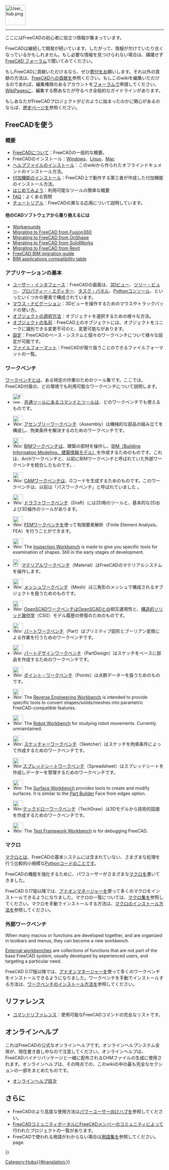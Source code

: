 <languages/>
{{TOCright}}
[[Image:User_hub.png|64px]]
----

ここにはFreeCADの初心者に役立つ情報が集まっています。 

FreeCADは継続して開発が続いています。したがって、情報が欠けていたり古くなっているかもしれません。もし必要な情報を見つけられない場合は、躊躇せず[https://forum.freecad.org FreeCAD フォーラム]で聞いてみてください。

もしFreeCADに貢献いただけるなら、ぜひ[[donate/ja|寄付]]をお願いします。それ以外の貢献の方法は、[[Help_FreeCAD/ja|FreeCADへの貢献]]を参照ください。もしこのwikiを編集いただけるのであれば、編集権限のあるアカウントを[https://forum.freecad.org/viewtopic.php?f=21&t=6830 フォーラムで]申請してください。[[WikiPages|WikiPages]]に、編集する際あなたが守るべき全般的なガイドラインがあります。

もしあなたがFreeCADプロジェクトがどのように始まったのかに関心があるのならば、[[History|歴史]]ページを参照ください。

<span id="Using_FreeCAD"></span>
== FreeCADを使う ==

<span id="Introduction"></span>
=== 概要 ===

* [[About FreeCAD/ja|FreeCADについて]]：FreeCADの一般的な概要。
* FreeCADのインストール：[[Installing_on_Windows/ja|Windows]]、[[Installing_on_Linux/ja|Linux]]、[[Installing_on_Mac/ja|Mac]]
* [[Installing Helpfile|ヘルプファイルのインストール]]：このwikiから作られたオフラインドキュメントのインストール方法。
* [[Installing_additional_components/ja|付加機能のインストール]]：FreeCAD上で動作する第三者が作成した付加機能のインストール方法。
* [[Getting started/ja|はじめてみよう]]：利用可能なツールの簡単な概要
* [[Frequently_asked_questions|FAQ]]：よくある質問
* [[Tutorials|チュートリアル]]：FreeCADの異なる応用について説明しています。

<span id="Migrating_from_other_software?"></span>
==== 他のCADソフトウェアから乗り換えるには ====

* [[Workarounds|Workarounds]]
* [[Migrating_to_FreeCAD_from_Fusion360|Migrating to FreeCAD from Fusion360]]
* [[Migrating_to_FreeCAD_from_OnShape|Migrating to FreeCAD from OnShape]]
* [[Migrating_to_FreeCAD_from_SolidWorks|Migrating to FreeCAD from SolidWorks]]
* [[Migrating_to_FreeCAD_from_Revit|Migrating to FreeCAD from Revit]]
* [https://yorik.uncreated.net/blog/2020-010-freecad-bim-guide FreeCAD BIM migration guide]
* [[BIM_application_compatibility_table|BIM applications compatibility table]]

<span id="Basic_application"></span>
=== アプリケーションの基本 ===

* [[Interface/ja|ユーザー・インタフェース]]：FreeCADの画面は、[[3D_view|3Dビュー]]、[[Tree_view|ツリー・ビュー]]、[[Property_editor/ja|プロパティー・エディター]]、[[Task_panel|タスク・パネル]]、[[Python_console|Pythonコンソール]]、といったいくつかの要素で構成されています。
* [[Mouse_navigation/ja|マウス・ナビゲーション]]：3Dビューを操作するためのマウスやトラックパッドの使い方。
* [[Selection_methods/ja|オブジェクトの選択方法]]：オブジェクトを選択するための様々な方法。
* [[Object_name/ja|オブジェクトの名前]]：FreeCAD上のオブジェクトには、オブジェクトをユニークに識別できる変更不可の{{incode|Name}}と、変更可能な{{incode|Label}}があります。
* [[Preferences Editor/ja|設定]]：FreeCADのベース・システムと個々のワークベンチについて様々な設定が可能です。
* [[Import_Export/ja|ファイルフォーマット]]：FreeCADが取り扱うことのできるファイルフォーマットの一覧。

<span id="Workbenches"></span>
=== ワークベンチ ===

[[Workbenches|ワークベンチ]]とは、ある特定の作業のためのツール集です。ここでは、FreeCAD付属の、どの環境でも利用可能なワークベンチについて説明します。

<!--Please keep this list consistent with Online_Help_Toc and Workbenches-->
* [[Image:Freecad.svg|32px]] [[Std_Base/ja|共通ツール]]にあるコマンドとツールは、どのワークベンチでも使えるものです。

* [[Image:Workbench_Assembly.svg|32px]] [[Assembly_Workbench/ja|アセンブリーワークベンチ]]（Assembly）は機械的な部品の組み立てを構成し、拘束条件を解決するのためのワークベンチです。 {{Version|1.0}}

* [[Image:Workbench_BIM.svg|32px]] [[BIM_Workbench/ja|BIMワークベンチ]]は、建築の部材を操作し、[https://ja.wikipedia.org/wiki/BIM BIM（Building Information Modeling、建築情報モデル）]を作成するためのものです。これは、Archワークベンチと、以前にBIMワークベンチと呼ばれていた外部ワークベンチを統合したものです。{{VersionMinus|0.21}}.

* [[Image:Workbench_CAM.svg|32px]] [[CAM_Workbench/ja|CAMワークベンチ]]は、Gコードを生成するためのものです。このワークベンチは、以前は「パスワークベンチ」と呼ばれていました {{VersionMinus|0.21}}。

* [[Image:Workbench_Draft.svg|32px]] [[Draft_Workbench|ドラフトワークベンチ]]（Draft）には2D用のツールと、基本的な2Dおよび3D操作のツールがあります。

* [[Image:Workbench_FEM.svg|32px]] [[FEM_Workbench/ja|FEMワークベンチ]]を使って有限要素解析（Finite Element Analysis、FEA）を行うことができます。

* [[Image:Workbench_Inspection.svg|32px]] The [[Inspection_Workbench|Inspection Workbench]] is made to give you specific tools for examination of shapes. Still in the early stages of development.

* [[Image:Workbench_Material.svg|24px]] [[Material_Workbench|マテリアルワークベンチ]]（Material）はFreeCADのマテリアルシステムを操作します。

* [[Image:Workbench_Mesh.svg|32px]] [[Mesh_Workbench/ja|メッシュワークベンチ]]（Mesh）は三角形のメッシュで構成されるオブジェクトを扱うためのものです。

* [[Image:Workbench_OpenSCAD.svg|32px]] [[OpenSCAD_Workbench/ja|OpenSCADワークベンチ]]はOpenSCADとの相互運用性と、[[Constructive_solid_geometry|構造的ソリッド幾何学]]（CSG）モデル履歴の修復のためのものです。

* [[Image:Workbench_Part.svg|32px]] [[Part_Workbench/ja|パートワークベンチ]]（Part）はプリミティブ図形とブーリアン変換による作業を行うためのワークベンチです。

* [[Image:Workbench_PartDesign.svg|32px]] [[PartDesign_Workbench/ja|パートデザインワークベンチ]]（PartDesign）はスケッチをベースに部品を作成するためのワークベンチです。

* [[Image:Workbench_Points.svg|32px]] [[Points_Workbench/ja|ポイント・ワークベンチ]]（Points）は点群データーを扱うためのものです。

* [[Image:Workbench_Reverse_Engineering.svg|32px]] The [[Reverse_Engineering_Workbench|Reverse Engineering Workbench]] is intended to provide specific tools to convert shapes/solids/meshes into parametric FreeCAD-compatible features.

* [[Image:Workbench_Robot.svg|32px]] The [[Robot_Workbench|Robot Workbench]] for studying robot movements. Currently unmaintained.

* [[Image:Workbench_Sketcher.svg|32px]] [[Sketcher_Workbench/ja|スケッチャーワークベンチ]]（Sketcher）はスケッチを拘束条件によって作成するためのワークベンチです。

* [[Image:Workbench_Spreadsheet.svg|32px]][[Spreadsheet_Workbench/ja|スプレッドシートワークベンチ]]（Spreadsheet）はスプレッドシートを作成しデーターを管理するためのワークベンチです。

* [[Image:Workbench_Surface.svg|32px]] The [[Surface_Workbench|Surface Workbench]] provides tools to create and modify surfaces. It is similar to the [[Part_Builder|Part Builder]] Face from edges option.

* [[Image:Workbench_TechDraw.svg|32px]][[TechDraw_Workbench/ja|テックドローワークベンチ]]（TechDraw）は3Dモデルから技術的図面を作成するためのワークベンチです。

* [[Image:Workbench_Test.svg|32px]] The [[Testing|Test Framework Workbench]] is for debugging FreeCAD.

<span id="Macros"></span>
=== マクロ ===

[[Macros/ja|マクロ]]とは、FreeCADの基本システムには含まれていない、さまざまな処理を行う比較的小規模な[[Python/ja|Python]]コードのことです。

FreeCADの機能を強化するために、パワユーザーがさまざまな[[macros/ja|マクロ]]を書いてきました。

FreeCAD 0.17版以降では、[[Std_AddonMgr/ja|アドオンマネージャー]]を使って多くのマクロをインストールできるようになりました。マクロの一覧については、[[Macros_recipes/ja|マクロ集]]を参照してください。マクロを手動でインストールする方法は、[[How_to_install_macros/ja|マクロのインストール方法]]を参照してください。

<span id="External_workbenches"></span>
=== 外部ワークベンチ ===

When many macros or functions are developed together, and are organized in toolbars and menus, they can become a new workbench.

[[External_workbenches|External workbenches]] are collections of functions that are not part of the base FreeCAD system, usually developed by experienced users, and targeting a particular need.

FreeCAD 0.17版以降では、[[Std_AddonMgr|アドオンマネージャー]]を使って多くのワークベンチをインストールできるようになりました。ワークベンチを手動でインストールする方法は、[[How_to_install_additional_workbenches|ワークベンチのインストール方法]]を参照してください。

<span id="Reference"></span>
==リファレンス==

* [[List of Commands|コマンドリファレンス]]：使用可能なFreeCADコマンドの完全なリストです。

<span id="Online_Help"></span>
==オンラインヘルプ==

<!-- To download the online help in FreeCAD you need to set the proper Url in the [[Preferences Editor|Preferences Editor]] of FreeCAD. Currently the right url has to point to this page. That means you need to set it to:
 [http://juergen-riegel.net/FreeCAD/Docu/index.php/User_hub http://juergen-riegel.net/FreeCAD/Docu/index.php/User_hub]
-->

これはFreeCADの公式なオンラインヘルプです。オンラインヘルプシステム全体が、現在書き直し中なので注意してください。オンラインヘルプは、FreeCADバイナリパッケージと一緒に配布されるCHMファイルの生成に使用されます。オンラインヘルプは、その時点での、このwikiの中の最も完全なセクションの一部をまとめたものです。
* [[Online Help Toc/ja|オンラインヘルプ目次]]

<span id="More"></span>
== さらに ==

* FreeCADのより高度な使用方法は[[Power users hub/ja|パワーユーザー向けハブ]]を参照してください。
* [[FreeCAD Community Portal/ja|FreeCADコミュニティポータル]]にFreeCADメンバーのコミュニティによって行われたプロジェクトの一覧があります。
* FreeCADで使われる用語がわからない場合は[[Glossary/ja|用語集]]を参照してください。 page.


{{Userdocnavi{{#translation:}}}}
[[Category:Hubs{{#translation:}}]]